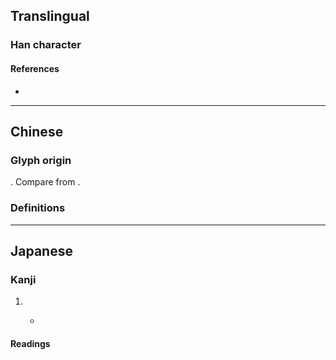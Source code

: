 {{also|師|帅}}
{{character info}}
==Translingual==
{{stroke order|strokes=6}}

===Han character===
{{Han char|rn=50|rad=巾|as=03|sn=6|four=|canj=LLMB|ids=⿰リ帀,⿲丶丿帀}}

====References====
* {{Han ref|kx=0329.051|dkj=08800|dj=0634.150|hdz=10730.070|uh=5E08|ud=24072}}

----

==Chinese==

===Glyph origin===
{{Han simp|師|f=𠂤|t=刂}}. Compare {{zh-l|*帅}} from {{zh-l|*帥}}.

===Definitions===
{{zh-see|師}}

----

==Japanese==

===Kanji===
{{ja-kanji|rs=巾03}}

# {{abbreviation of|ja|師}}
#* {{quote-web|ja|date=2021 Mar 5|author=[https://twitter.com/AA__iUEoHnn @AA__iUEoHnn]|publisher=Twitter|url=https://twitter.com/AA__iUEoHnn/status/1367004449554665473}}
#*: {{ja-usex|[[w:ja:調理師法|調%理%'''师'''%法]]（昭%和%三%十%三%年%法%律%㐧%百%四%十%七%号）[[により]][[調理師|調%理%'''师''']]の[[免%許]]を[[与える]]よってこの[[証]]を[[交%付]]する|^ちょう%り%'''し'''-%ほう（^しょう%わ% さん%じゅう%さん%-ねん% ほう%りつ% だい%-ひゃく%よん%じゅう%なな-%ごう）に より ちょう%り%'''し''' の めん%きょ を あたえる よって この しょう を こう%ふ する|This proof will be issued by granting a license for a '''cook''' according to the '''Cooks''' Law (Showa 33 Act No. 147).}}

====Readings====
{{ja-readings
|goon=し
|kanon=し
|kun=
}}